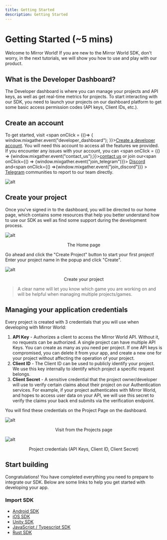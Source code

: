 ```yaml
---
title: Getting Started
description: Getting Started
---
```


# Getting Started (~5 mins)

Welcome to Mirror World! If you are new to the Mirror World SDK, don't worry, in
the next tutorials, we will show you how to use and play with our product.

## What is the Developer Dashboard?

The Developer dashboard is where you can manage your projects and API keys, as
well as get real-time metrics for projects. To start interacting with our SDK,
you need to launch your projects on our dashboard platform to get some basic
access permission codes (API keys, Client IDs, etc.).

## Create an account

To get started, visit <span onClick = {()=> {
window.mixgather.event("developer_dashboard");
}}>[Create a developer account](https://app.mirrorworld.fun)</span>. You will need this account to access
all the features we provided. If you encounter any issues with your account, you
can <span onClick = {() => {window.mixgather.event("contact_us");}}>[contact us](mailto:sdk@mirrorworld.fun)</span> or
join our<span onClick={() => {window.mixgather.event("join_telegram")}}> [Discord](https://mirrorworld.fun/discord)</span> and<span onClick={() =>{window.mixgather.event("join_discord")}} > [Telegram](https://mirrorworld.fun/telegram)</span> communities to report to our team directly.

![alt](https://market-assets.mirrorworld.fun/process/step1.png)

## Create your project

Once you've signed in to the dashboard, you will be directed to our home page,
which contains some resources that help you better understand how to use our SDK
as well as find some support during the development process.

![alt](https://market-assets.mirrorworld.fun/process/step2.png)

<p align="center">The Home page</p>

Go ahead and click the "Create Project" button to start your first project!
Enter your project name in the popup and click "Create".

![alt](https://market-assets.mirrorworld.fun/process/step3.png)

<p align="center">Create your project</p>

> A clear name will let you know which game you are working on and will be
> helpful when managing multiple projects/games.

## Managing your application credentials

Every project is created with 3 credentials that you will use when developing
with Mirror World:

1. **API Key** - Authorizes a client to access the Mirror World API. Without it,
no requests can be authorized. A single project can have multiple API Keys.
You can create as many as you need per project. If one API keys is
compromised, you can delete it from your app, and create a new one for your
project without affecting the operation of your project.
2. **Client ID** - The Client ID can be used to publicly identify your project.
We use this key internally to identify which project a specific request
belongs.
3. **Client Secret** - A sensitive credential that the project owner/developer
will use to verify certain claims about their project on our Authentication
services. For example, if your project authenticates with Mirror World, and
hopes to access user data on your API, we will use this secret to verify the
claims your back end submits via the verification endpoint.

You will find these credentials on the Project Page on the dashboard.

![alt](https://market-assets.mirrorworld.fun/process/step4.png)

<p align="center">Visit from the Projects page</p>

![alt](https://market-assets.mirrorworld.fun/process/step6.png)

<p align="center">Project credentials (API Keys, Client ID, Client Secret)</p>

## Start building

Congratulations! You have completed everything you need to prepare to integrate
our SDK. Below are some links to help you get started with developing your app.

### Import SDK

- [Android SDK](/integration/android)
- [iOS SDK](/integration/ios)
- [Unity SDK](/integration/unity)
- [JavaScript / Typescript SDK](/integration/js)
- [Rust SDK](/integration/rust)

